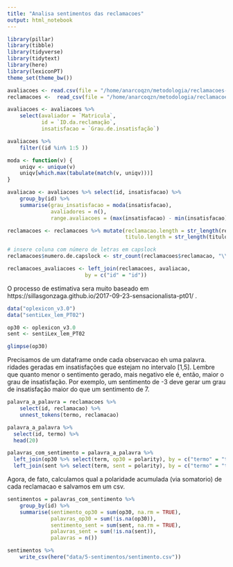 ```yaml
---
title: "Analisa sentimentos das reclamacoes"
output: html_notebook
---
```


```r
library(pillar)
library(tibble)
library(tidyverse)
library(tidytext)
library(here)
library(lexiconPT)
theme_set(theme_bw())
```

```r
avaliacoes <- read.csv(file = "/home/anarcoqzn/metodologia/reclamacoes-do-gf/data/3-avaliacao-humana/avaliacoes20190515.csv")
reclamacoes <-  read_csv(file = "/home/anarcoqzn/metodologia/reclamacoes-do-gf/data/1-reclamacoes-selecionadas/reclamacoes-avaliadas.csv")

avaliacoes <- avaliacoes %>% 
    select(avaliador = `Matricula`, 
           id = `ID.da.reclamação`, 
           insatisfacao = `Grau.de.insatisfação`)

avaliacoes %>% 
    filter((id %in% 1:5 ))

moda <- function(v) {
    uniqv <- unique(v)
    uniqv[which.max(tabulate(match(v, uniqv)))]
}

avaliacao <- avaliacoes %>% select(id, insatisfacao) %>% 
    group_by(id) %>% 
    summarise(grau_insatisfacao = moda(insatisfacao), 
              avaliadores = n(),
              range.avaliacoes = (max(insatisfacao) - min(insatisfacao)))

reclamacoes <- reclamacoes %>% mutate(reclamacao.length = str_length(reclamacao),
                                      titulo.length = str_length(titulo))

# insere coluna com número de letras em capslock
reclamacoes$numero.de.capslock <- str_count(reclamacoes$reclamacao, "\\b[A-Z]{2,}\\b")

reclamacoes_avaliacoes <- left_join(reclamacoes, avaliacao, 
                         by = c("id" = "id"))
```

O processo de estimativa sera muito baseado em https://sillasgonzaga.github.io/2017-09-23-sensacionalista-pt01/ . 

```r
data("oplexicon_v3.0")
data("sentiLex_lem_PT02")

op30 <- oplexicon_v3.0
sent <- sentiLex_lem_PT02

glimpse(op30)
```

Precisamos de um dataframe onde cada observacao eh uma palavra. 
ridades geradas em insatisfações que estejam no intervalo [1,5]. Lembre que quanto menor o sentimento gerado, mais negativo ele é, então, maior o grau de insatisfação. Por exemplo, um sentimento de -3 deve gerar um grau de insatisfação maior do que um sentimento de 7. 
```r
palavra_a_palavra = reclamacoes %>% 
    select(id, reclamacao) %>% 
    unnest_tokens(termo, reclamacao)

palavra_a_palavra %>%
  select(id, termo) %>%
  head(20)

palavras_com_sentimento = palavra_a_palavra %>% 
  left_join(op30 %>% select(term, op30 = polarity), by = c("termo" = "term")) %>% 
  left_join(sent %>% select(term, sent = polarity), by = c("termo" = "term")) 
```

Agora, de fato, calculamos qual a polaridade acumulada (via somatorio) de cada reclamacao e salvamos em um csv.

```r
sentimentos = palavras_com_sentimento %>% 
    group_by(id) %>%
    summarise(sentimento_op30 = sum(op30, na.rm = TRUE),
              palavras_op30 = sum(!is.na(op30)),
              sentimento_sent = sum(sent, na.rm = TRUE), 
              palavras_sent = sum(!is.na(sent)), 
              palavras = n())

sentimentos %>% 
    write_csv(here("data/5-sentimentos/sentimento.csv"))
```

